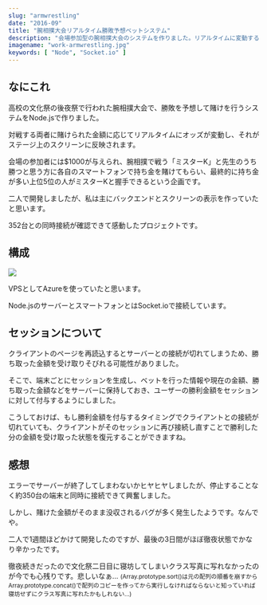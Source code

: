 ```yaml
---
slug: "armwrestling"
date: "2016-09"
title: "腕相撲大会リアルタイム勝敗予想ベットシステム"
description: "会場参加型の腕相撲大会のシステムを作りました。リアルタイムに変動するオッズがスクリーンに反映されます。"
imagename: "work-armwrestling.jpg"
keywords: [ "Node", "Socket.io" ]
---
```


## なにこれ

高校の文化祭の後夜祭で行われた腕相撲大会で、勝敗を予想して賭けを行うシステムをNode.jsで作りました。

対戦する両者に賭けられた金額に応じてリアルタイムにオッズが変動し、それがステージ上のスクリーンに反映されます。

会場の参加者には$1000が与えられ、腕相撲で戦う「ミスターK」と先生のうち勝つと思う方に各自のスマートフォンで持ち金を賭けてもらい、最終的に持ち金が多い上位5位の人がミスターKと握手できるという企画です。

二人で開発しましたが、私は主にバックエンドとスクリーンの表示を作っていたと思います。

352台との同時接続が確認できて感動したプロジェクトです。

## 構成

![](./work-armwrestling-overview.jpg)

VPSとしてAzureを使っていたと思います。

Node.jsのサーバーとスマートフォンとはSocket.ioで接続しています。

## セッションについて

クライアントのページを再読込するとサーバーとの接続が切れてしまうため、勝ち取った金額を受け取りそびれる可能性がありました。

そこで、端末ごとにセッションを生成し、ベットを行った情報や現在の金額、勝ち取った金額などをサーバーに保持しておき、ユーザーの勝利金額をセッションに対して付与するようにしました。

こうしておけば、もし勝利金額を付与するタイミングでクライアントとの接続が切れていても、クライアントがそのセッションに再び接続し直すことで勝利した分の金額を受け取った状態を復元することができますね。

## 感想

エラーでサーバーが終了してしまわないかヒヤヒヤしましたが、停止することなく約350台の端末と同時に接続できて興奮しました。

しかし、賭けた金額がそのまま没収されるバグが多く発生したようです。なんでや。

二人で1週間ほどかけて開発したのですが、最後の3日間がほぼ徹夜状態でかなり辛かったです。

徹夜続きだったので文化祭二日目に寝坊してしまいクラス写真に写れなかったのが今でも心残りです。悲しいなぁ… <small>(Array.prototype.sort()は元の配列の順番を崩すからArray.prototype.concat()で配列のコピーを作ってから実行しなければならないと知っていれば寝坊せずにクラス写真に写れたかもしれない…)</small>
